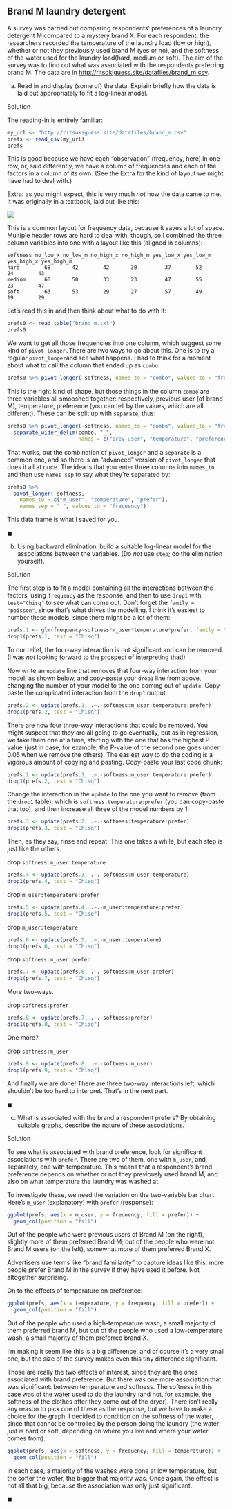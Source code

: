 ## Brand M laundry detergent

 A survey was carried out comparing respondents' preferences of a laundry detergent M compared to a mystery brand X. For each respondent, the researchers recorded the temperature of the laundry load (low or high), whether or not they previously used brand M (yes or no), and the softness of the water used for the laundry load(hard, medium or soft). The aim of the survey was to find out what was associated with the respondents preferring brand M. The data are in <http://ritsokiguess.site/datafiles/brand_m.csv>.



(a) Read in and display (some of) the data. Explain briefly how the data is laid out appropriately to fit a log-linear model.

Solution


The reading-in is entirely familiar:

```r
my_url <- "http://ritsokiguess.site/datafiles/brand_m.csv"
prefs <- read_csv(my_url)
prefs
```

This is good because we have each "observation" (frequency, here) in one row, or, said differently, we have a column of frequencies and each of the factors in a column of its own. (See the Extra for the kind of layout we might have had to deal with.)

Extra: as you might expect, this is very much *not* how the data came to me. It was originally in a textbook, laid out like this:

![](brand_m.jpg) 

This is a common layout for frequency data, because it saves a lot of space. Multiple header rows are hard to deal with, though, so I combined the three column variables into one with a layout like this (aligned in columns):

```
softness no_low_x no_low_m no_high_x no_high_m yes_low_x yes_low_m yes_high_x yes_high_m
hard        68       42        42       30         37        52        24        43
medium      66       50        33       23         47        55        23        47
soft        63       53        29       27         57        49        19        29
```

Let's read this in and then think about what to do with it:

```r
prefs0 <- read_table("brand_m.txt")
prefs0
```

We want to get all those frequencies into one column, which suggest some kind of `pivot_longer.`There are two ways to go about this. One is to try a regular `pivot_longer`and see what happens. I had to think for a moment about what to call the column that ended up as `combo`:

```r
prefs0 %>% pivot_longer(-softness, names_to = "combo", values_to = "frequency")
```

This is the right kind of shape, but those things in the column `combo` are three variables all smooshed together: respectively, previous user (of brand M), temperature, preference (you can tell by the values, which are all different). These can be split up with `separate`, thus:

```r
prefs0 %>% pivot_longer(-softness, names_to = "combo", values_to = "frequency") %>% 
  separate_wider_delim(combo, "_", 
                       names = c("prev_user", "temperature", "preference"))
```

That works, but the combination of `pivot_longer` and a `separate` is a common one, and so there is an "advanced" version of `pivot_longer` that does it all at once. The idea is that you enter three columns into `names_to` and then use `names_sep` to say what they're separated by:

```r
prefs0 %>% 
  pivot_longer(-softness, 
    names_to = c("m_user", "temperature", "prefer"),
    names_sep = "_", values_to = "frequency") 
```

This data frame is what I saved for you.


$\blacksquare$


(b) Using backward elimination, build a suitable log-linear model for the associations between the variables. (Do *not* use `step`; do the elimination yourself).

Solution


The first step is to fit a model containing all the interactions between the factors, using `frequency` as the response, and then to use `drop1` with `test="Chisq"` to see what can come out. Don't forget the `family = "poisson"`, since that's what drives the modelling. I tnink it's easiest to number these models, since there might be a lot of them:

```r
prefs.1 <- glm(frequency~softness*m_user*temperature*prefer, family = "poisson", data=prefs)
drop1(prefs.1, test = "Chisq")
```

To our relief, the four-way interaction is not significant and can be removed. (I was *not* looking forward to the prospect of interpreting that!)

Now write an `update` line that removes that four-way interaction from your model, as shown below, and copy-paste your `drop1` line from above, changing  the number  of your model to the one coming out of `update`. Copy-paste the complicated interaction from the `drop1` output:

```r
prefs.2 <- update(prefs.1, .~.-softness:m_user:temperature:prefer)
drop1(prefs.2, test = "Chisq")
```

There are now four three-way interactions that could be removed. You might suspect that they are all going to go eventually, but as in regression, we take them one at a time, starting with the one that has the highest P-value (just in case, for example, the P-value of the second one goes under 0.05 when we remove the others). The easiest way to do the coding is a vigorous amount of copying and pasting. Copy-paste your last code chunk:

```r
prefs.2 <- update(prefs.1, .~.-softness:m_user:temperature:prefer)
drop1(prefs.2, test = "Chisq")
```

Change the interaction in the `update` to the one you want to remove (from the `drop1` table), which is `softness:temperature:prefer` (you can copy-paste that too), and then increase all three of the model numbers by 1:

```r
prefs.3 <- update(prefs.2, .~.-softness:temperature:prefer)
drop1(prefs.3, test = "Chisq")
```

Then, as they say, rinse and repeat. This one takes a while, but each step is just like the others.

drop `softness:m_user:temperature`

```r
prefs.4 <- update(prefs.3, .~.-softness:m_user:temperature)
drop1(prefs.4, test = "Chisq")
```

drop `m_user:temperature:prefer`

```r
prefs.5 <- update(prefs.4, .~.-m_user:temperature:prefer)
drop1(prefs.5, test = "Chisq")
```

drop `m_user:temperature`

```r
prefs.6 <- update(prefs.5, .~.-m_user:temperature)
drop1(prefs.6, test = "Chisq")
```

drop `softness:m_user:prefer`

```r
prefs.7 <- update(prefs.6, .~.-softness:m_user:prefer)
drop1(prefs.7, test = "Chisq")
```

More two-ways.

drop `softness:prefer`

```r
prefs.8 <- update(prefs.7, .~.-softness:prefer)
drop1(prefs.8, test = "Chisq")
```

One more?

drop `softness:m_user`

```r
prefs.9 <- update(prefs.8, .~.-softness:m_user)
drop1(prefs.9, test = "Chisq")
```

And finally we are done! There are three two-way interactions left, which shouldn't be too hard to interpret. That's in the next part.



$\blacksquare$


(c) What is associated with the brand a  respondent prefers? By obtaining suitable graphs, describe the nature of these associations.

Solution


To see what is associated with brand preference, look for significant associations with `prefer`. There are two of them, one with `m_user`, and, separately, one with temperature. This means that a respondent's brand preference depends on whether or not they previously used brand M, and also on what temperature the laundry was washed at.

To investigate these, we need the variation on the two-variable bar chart. Here's `m_user` (explanatory) with `prefer` (response):

```r
ggplot(prefs, aes(x = m_user, y = frequency, fill = prefer)) + 
  geom_col(position = "fill")
```

Out of the people who were previous users of Brand M (on the right), slightly more of them preferred Brand M; out of the people who were not Brand M users (on the left), somewhat more of them preferred Brand X.

Advertisers use terms like "brand familiarity" to capture ideas like this: more people prefer Brand M in the survey if they have used it before. Not altogether surprising. 


On to the effects of temperature on preference:

```r
ggplot(prefs, aes(x = temperature, y = frequency, fill = prefer)) +
  geom_col(position = "fill")
```


Out of the people who used a high-temperature wash, a small majority of them preferred brand M, but out of the people who used a low-temperature wash, a small majority of them preferred brand X.

I'm making it seem like this is a big difference, and of course it's a very small one, but the size of the survey makes even this tiny difference significant. 

Those are really the two effects of interest, since they are the ones associated with brand preference. But there was one more association that was significant: between temperature and softness. The softness in this case was of the water used to do the laundry (and not, for example, the softness of the clothes after they come out of the dryer).  There isn't really any reason to pick one of these as the response, but we have to make a choice for the graph. I decided to condition on the softness of the water, since that cannot be controlled by the person doing the laundry (the water just *is* hard or soft, depending on where you live and where your water comes from). 

```r
ggplot(prefs, aes(x = softness, y = frequency, fill = temperature)) +
  geom_col(position = "fill")
```

In each case, a majority of the washes were done at low temperature, but the softer the water, the bigger that majority was. Once again, the effect is not all that big, because the association was only just significant.

$\blacksquare$
